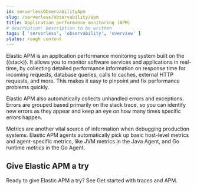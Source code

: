 ```yaml
---
id: serverlessObservabilityApm
slug: /serverless/observability/apm
title: Application performance monitoring (APM)
# description: Description to be written
tags: [ 'serverless', 'observability', 'overview' ]
status: rough content
---
```



<Testing />

<div id="apm-overview"></div>

Elastic APM is an application performance monitoring system built on the ((stack)).
It allows you to monitor software services and applications in real-time, by
collecting detailed performance information on response time for incoming requests,
database queries, calls to caches, external HTTP requests, and more.
This makes it easy to pinpoint and fix performance problems quickly.

Elastic APM also automatically collects unhandled errors and exceptions.
Errors are grouped based primarily on the stack trace,
so you can identify new errors as they appear and keep an eye on how many times specific errors happen.

Metrics are another vital source of information when debugging production systems.
Elastic APM agents automatically pick up basic host-level metrics and agent-specific metrics,
like JVM metrics in the Java Agent, and Go runtime metrics in the Go Agent.

## Give Elastic APM a try

Ready to give Elastic APM a try? See <DocLink id="serverlessObservabilityApmGetStarted">Get started with traces and APM</DocLink>.
